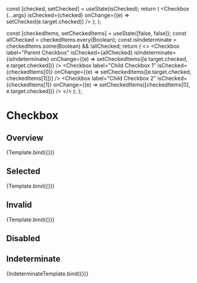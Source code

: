 


<Meta title="Components/Forms/Checkbox" component={Checkbox} />

  const [checked, setChecked] = useState(isChecked);
  return (
    <Checkbox
      {...args}
      isChecked={checked}
      onChange={(e) => setChecked(e.target.checked)}
    />
  );
};

  const [checkedItems, setCheckedItems] = useState([false, false]);
  const allChecked = checkedItems.every(Boolean);
  const isIndeterminate = checkedItems.some(Boolean) && !allChecked;
  return (
    <>
      <Checkbox
        label="Parent Checkbox"
        isChecked={allChecked}
        isIndeterminate={isIndeterminate}
        onChange={(e) => setCheckedItems([e.target.checked, e.target.checked])}
      />
      <Stack pl="lg" mt="s" spacing="s">
        <Checkbox
          label="Child Checkbox 1"
          isChecked={checkedItems[0]}
          onChange={(e) => setCheckedItems([e.target.checked, checkedItems[1]])}
        />
        <Checkbox
          label="Child Checkbox 2"
          isChecked={checkedItems[1]}
          onChange={(e) => setCheckedItems([checkedItems[0], e.target.checked])}
        />
      </Stack>
    </>
  );
};

# Checkbox

## Overview

<Canvas>
  <Story
    name="Overview"
    args={{
      name: 'Control',
      value: 1,
      isChecked: false,
      isDisabled: false,
      isInvalid: false,
      label: 'Regular',
    }}
  >
    {Template.bind({})}
  </Story>
</Canvas>

<ArgsTable story="Overview" />

## Selected

<Canvas>
  <Story
    name="Selected"
    args={{
      name: 'Control',
      value: 1,
      isChecked: true,
      isDisabled: false,
      label: 'Selected',
    }}
  >
    {Template.bind({})}
  </Story>
</Canvas>

## Invalid

<Canvas>
  <Story
    name="Invalid"
    args={{
      name: 'Control',
      value: 1,
      isChecked: false,
      isDisabled: false,
      isInvalid: true,
      label: 'Invalid',
    }}
  >
    {Template.bind({})}
  </Story>
</Canvas>

## Disabled

<Canvas>
  <Story name="Disabled">
    <Stack spacing="lg" direction="row">
      <Checkbox isDisabled={true} label="Disabled" />
      <Checkbox isDisabled={true} isChecked={true} label="Disabled checked" />
    </Stack>
  </Story>
</Canvas>

## Indeterminate

<Canvas>
  <Story name="Indeterminate">{IndeterminateTemplate.bind({})}</Story>
</Canvas>
